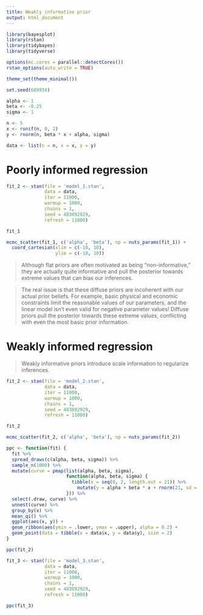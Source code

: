 ```yaml
---
title: Weakly informative prior
output: html_document
---
```


```r
library(bayesplot)
library(rstan)
library(tidybayes)
library(tidyverse)

options(mc.cores = parallel::detectCores())
rstan_options(auto_write = TRUE)

theme_set(theme_minimal())
```

```r
set.seed(689934)

alpha <- 1
beta <- -0.25
sigma <- 1

n <- 5
x <- runif(n, 0, 2)
y <- rnorm(n, beta * x + alpha, sigma)

data <- list(n = n, x = x, y = y)
```

# Poorly informed regression

```r
fit_2 <- stan(file = 'model_1.stan',
              data = data,
              iter = 11000,
              warmup = 1000,
              chains = 1,
              seed = 483892929,
              refresh = 11000)
```

```r
fit_1
```

```r
mcmc_scatter(fit_1, c('alpha', 'beta'), np = nuts_params(fit_1)) +
  coord_cartesian(xlim = c(-10, 10),
                  ylim = c(-10, 10))
```

> Although flat priors are often motivated as being “non-informative,” they are
> actually quite informative and pull the posterior towards extreme values that
> can bias our inferences.

> The real issue is that these diffuse priors are incoherent with our actual
> prior beliefs. For example, basic physical and economic constraints limit the
> reasonable values of our parameters, and the linear model isn’t even valid for
> negative parameter values! Diffuse priors pull the posterior towards these
> extreme values, conflicting with even the most basic prior information.

# Weakly informed regression

> Weakly informative priors introduce scale information to regularize
> inferences.


```r
fit_2 <- stan(file = 'model_2.stan',
              data = data,
              iter = 11000,
              warmup = 1000,
              chains = 1,
              seed = 483892929,
              refresh = 11000)
```

```r
fit_2
```

```r
mcmc_scatter(fit_2, c('alpha', 'beta'), np = nuts_params(fit_2))
```

```r
ppc <- function(fit) {
  fit %>%
  spread_draws(c(alpha, beta, sigma)) %>%
  sample_n(1000) %>%
  mutate(curve = pmap(list(alpha, beta, sigma),
                      function(alpha, beta, sigma) {
                        tibble(x = seq(0, 2, length.out = 21)) %>%
                          mutate(y = alpha + beta * x + rnorm(21, sd = sigma))
                      })) %>%
  select(.draw, curve) %>%
  unnest(curve) %>%
  group_by(x) %>%
  mean_qi() %>%
  ggplot(aes(x, y)) +
  geom_ribbon(aes(ymin = .lower, ymax = .upper), alpha = 0.2) +
  geom_point(data = tibble(x = data$x, y = data$y), size = 2)
}

ppc(fit_2)
```

```r
fit_3 <- stan(file = 'model_3.stan',
              data = data,
              iter = 11000,
              warmup = 1000,
              chains = 1,
              seed = 483892929,
              refresh = 11000)
```

```r
ppc(fit_3)
```

